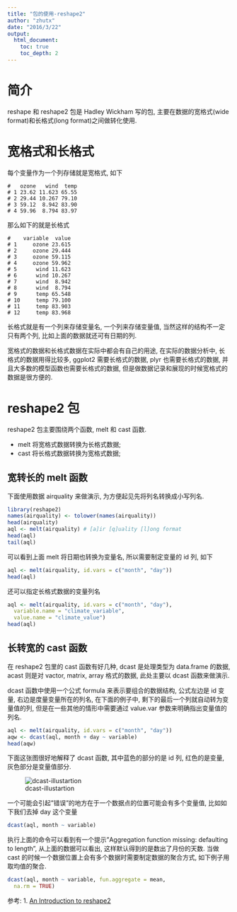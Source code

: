 ```yaml
---
title: "包的使用-reshape2"
author: "zhutx"
date: "2016/3/22"
output:
  html_document:
    toc: true
    toc_depth: 2
---
```


# 简介

reshape 和 reshape2 包是 Hadley Wickham 写的包, 主要在数据的宽格式(wide format)和长格式(long format)之间做转化使用.

# 宽格式和长格式

每个变量作为一个列存储就是宽格式, 如下

```
#   ozone   wind  temp
# 1 23.62 11.623 65.55
# 2 29.44 10.267 79.10
# 3 59.12  8.942 83.90
# 4 59.96  8.794 83.97
```

那么如下的就是长格式

```
#    variable  value
# 1     ozone 23.615
# 2     ozone 29.444
# 3     ozone 59.115
# 4     ozone 59.962
# 5      wind 11.623
# 6      wind 10.267
# 7      wind  8.942
# 8      wind  8.794
# 9      temp 65.548
# 10     temp 79.100
# 11     temp 83.903
# 12     temp 83.968
```

长格式就是有一个列来存储变量名, 一个列来存储变量值, 当然这样的结构不一定只有两个列, 比如上面的数据就还可有日期的列.

宽格式的数据和长格式数据在实际中都会有自己的用途, 在实际的数据分析中, 长格式的数据用得比较多, ggplot2 需要长格式的数据, plyr 也需要长格式的数据, 并且大多数的模型函数也需要长格式的数据, 但是做数据记录和展现的时候宽格式的数据是很方便的.

# reshape2 包

reshape2 包主要围绕两个函数, melt 和 cast 函数.

* melt 将宽格式数据转换为长格式数据;
* cast 将长格式数据转换为宽格式数据;

## 宽转长的 melt 函数

下面使用数据 airquality 来做演示, 为方便起见先将列名转换成小写列名.

```r
library(reshape2)
names(airquality) <- tolower(names(airquality))
head(airquality)
aql <- melt(airquality) # [a]ir [q]uality [l]ong format
head(aql)
tail(aql)
```

可以看到上面 melt 将日期也转换为变量名, 所以需要制定变量的 id 列, 如下

```r
aql <- melt(airquality, id.vars = c("month", "day"))
head(aql)
```

还可以指定长格式数据的变量列名

```r
aql <- melt(airquality, id.vars = c("month", "day"),
  variable.name = "climate_variable", 
  value.name = "climate_value")
head(aql)
```

## 长转宽的 cast 函数

在 reshape2 包里的 cast 函数有好几种, dcast 是处理类型为 data.frame 的数据, acast 则是对 vactor, matrix, array 格式的数据, 此处主要以 dcast 函数来做演示.

dcast 函数中使用一个公式 formula 来表示要组合的数据结构, 公式左边是 id 变量, 右边是度量变量所在的列名, 在下面的例子中, 剩下的最后一个列就自动转为变量值的列, 但是在一些其他的情形中需要通过 value.var 参数来明确指出变量值的列名.


```r
aql <- melt(airquality, id.vars = c("month", "day"))
aqw <- dcast(aql, month + day ~ variable)
head(aqw)
```

下面这张图很好地解释了 dcast 函数, 其中蓝色的部分的是 id 列, 红色的是变量, 灰色部分是变量值部分.

![dcast-illustartion](./pic/dcast-illustration.png)

一个可能会引起"错误"的地方在于一个数据点的位置可能会有多个变量值, 比如如下我们去掉 day 这个变量

```r
dcast(aql, month ~ variable)
```

执行上面的命令可以看到有一个提示"Aggregation function missing: defaulting to length", 从上面的数据可以看出, 这样默认得到的是数出了月份的天数. 当做 cast 的时候一个数据位置上会有多个数据时需要制定数据的聚合方式, 如下例子用取均值的聚合.

```r
dcast(aql, month ~ variable, fun.aggregate = mean, 
  na.rm = TRUE)
```



参考:
1. [An Introduction to reshape2](http://seananderson.ca/2013/10/19/reshape.html)



